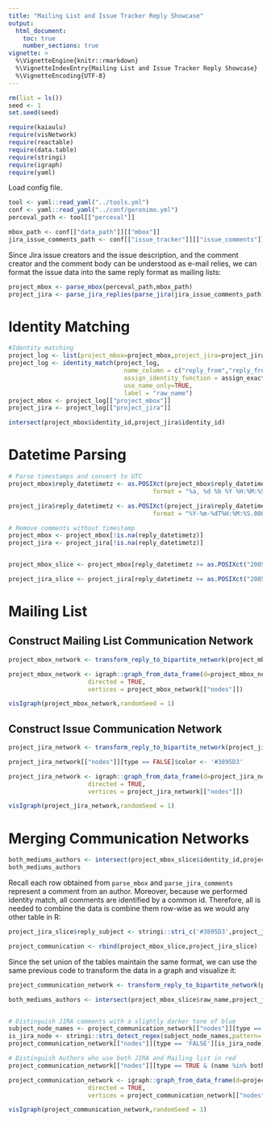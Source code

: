 ```yaml
---
title: "Mailing List and Issue Tracker Reply Showcase"
output: 
  html_document:
    toc: true
    number_sections: true
vignette: >
  %\VignetteEngine{knitr::rmarkdown}
  %\VignetteIndexEntry{Mailing List and Issue Tracker Reply Showcase}
  %\VignetteEncoding{UTF-8}
---
```


```r
rm(list = ls())
seed <- 1
set.seed(seed)
```

```r
require(kaiaulu)
require(visNetwork)
require(reactable)
require(data.table)
require(stringi)
require(igraph)
require(yaml)
```

Load config file.

```r
tool <- yaml::read_yaml("../tools.yml")
conf <- yaml::read_yaml("../conf/geronimo.yml")
perceval_path <- tool[["perceval"]]

mbox_path <- conf[["data_path"]][["mbox"]]
jira_issue_comments_path <- conf[["issue_tracker"]][["issue_comments"]]
```


Since Jira issue creators and the issue description, and the comment creator and the comment body can be understood as e-mail relies, we can format the issue data into the same reply format as mailing lists:


```r
project_mbox <- parse_mbox(perceval_path,mbox_path)
project_jira <- parse_jira_replies(parse_jira(jira_issue_comments_path))
```

# Identity Matching

```r
#Identity matching
project_log <- list(project_mbox=project_mbox,project_jira=project_jira)
project_log <- identity_match(project_log,
                                name_column = c("reply_from","reply_from"),
                                assign_identity_function = assign_exact_identity,
                                use_name_only=TRUE,
                                label = "raw_name")
project_mbox <- project_log[["project_mbox"]]
project_jira <- project_log[["project_jira"]]
```

```r
intersect(project_mbox$identity_id,project_jira$identity_id)
```

# Datetime Parsing

```r
# Parse timestamps and convert to UTC
project_mbox$reply_datetimetz <- as.POSIXct(project_mbox$reply_datetimetz,
                                        format = "%a, %d %b %Y %H:%M:%S %z", tz = "UTC")

project_jira$reply_datetimetz <- as.POSIXct(project_jira$reply_datetimetz,
                                        format = "%Y-%m-%dT%H:%M:%S.000+0000", tz = "UTC")

# Remove comments without timestamp
project_mbox <- project_mbox[!is.na(reply_datetimetz)]
project_jira <- project_jira[!is.na(reply_datetimetz)]


project_mbox_slice <- project_mbox[reply_datetimetz >= as.POSIXct("2005-08-01", format = "%Y-%m-%d",tz = "UTC") & reply_datetimetz < as.POSIXct("2005-08-30", format = "%Y-%m-%d",tz = "UTC")]

project_jira_slice <- project_jira[reply_datetimetz >= as.POSIXct("2005-08-01", format = "%Y-%m-%d",tz = "UTC") & reply_datetimetz < as.POSIXct("2005-08-30", format = "%Y-%m-%d",tz = "UTC")]
```

# Mailing List

## Construct Mailing List Communication Network

```r
project_mbox_network <- transform_reply_to_bipartite_network(project_mbox_slice)

project_mbox_network <- igraph::graph_from_data_frame(d=project_mbox_network[["edgelist"]], 
                      directed = TRUE, 
                      vertices = project_mbox_network[["nodes"]])

visIgraph(project_mbox_network,randomSeed = 1)
```

## Construct Issue Communication Network

```r
project_jira_network <- transform_reply_to_bipartite_network(project_jira_slice)

project_jira_network[["nodes"]][type == FALSE]$color <- '#3895D3'

project_jira_network <- igraph::graph_from_data_frame(d=project_jira_network[["edgelist"]], 
                      directed = TRUE, 
                      vertices = project_jira_network[["nodes"]])

visIgraph(project_jira_network,randomSeed = 1)
```

# Merging Communication Networks

```r
both_mediums_authors <- intersect(project_mbox_slice$identity_id,project_jira_slice$identity_id)
both_mediums_authors
```


Recall each row obtained from `parse_mbox` and `parse_jira_comments` represent a comment from an author. Moreover, because we performed identity match, all comments are identified by a common id. Therefore, all is needed to combine the data is combine them row-wise as we would any other table in R: 

```r
project_jira_slice$reply_subject <- stringi::stri_c('#3895D3',project_jira_slice$reply_subject,sep = " ")
```


```r
project_communication <- rbind(project_mbox_slice,project_jira_slice)
```

Since the set union of the tables maintain the same format, we can use the same previous code to transform the data in a graph and visualize it: 

```r
project_communication_network <- transform_reply_to_bipartite_network(project_communication)

both_mediums_authors <- intersect(project_mbox_slice$raw_name,project_jira_slice$raw_name)


# Distinguish JIRA comments with a slightly darker tone of blue
subject_node_names <- project_communication_network[["nodes"]][type == FALSE]$name
is_jira_node <- stringi::stri_detect_regex(subject_node_names,pattern='#3895D3')
project_communication_network[["nodes"]][type == 'FALSE'][is_jira_node]$color <- '#3895D3'

# Distinguish Authors who use both JIRA and Mailing list in red 
project_communication_network[["nodes"]][type == TRUE & (name %in% both_mediums_authors)]$color <- 'red'

project_communication_network <- igraph::graph_from_data_frame(d=project_communication_network[["edgelist"]], 
                      directed = TRUE, 
                      vertices = project_communication_network[["nodes"]])

visIgraph(project_communication_network,randomSeed = 1)
```

